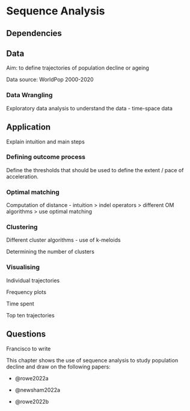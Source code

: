 # Sequence Analysis {#sec-chp4}

## Dependencies

## Data

Aim: to define trajectories of population decline or ageing

Data source: WorldPop 2000-2020

### Data Wrangling

Exploratory data analysis to understand the data - time-space data

## Application

Explain intuition and main steps

### Defining outcome process

Define the thresholds that should be used to define the extent / pace of acceleration.

### Optimal matching

Computation of distance - intuition \> indel operators \> different OM algorithms \> use optimal matching

### Clustering

Different cluster algorithms - use of k-meloids

Determining the number of clusters

### Visualising

Individual trajectories

Frequency plots

Time spent

Top ten trajectories

## Questions

Francisco to write

This chapter shows the use of sequence analysis to study population decline and draw on the following papers:

-   @rowe2022a

-   @newsham2022a

-   @rowe2022b
